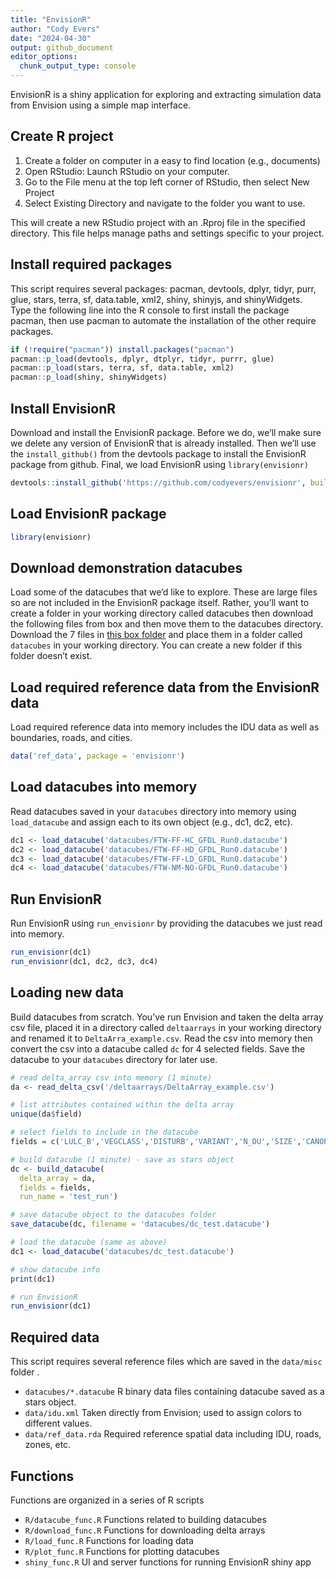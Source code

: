 ```yaml
---
title: "EnvisionR"
author: "Cody Evers"
date: "2024-04-30"
output: github_document
editor_options: 
  chunk_output_type: console
---
```


EnvisionR is a shiny application for exploring and extracting simulation data from Envision using a simple map interface.

## Create R project

1.  Create a folder on computer in a easy to find location (e.g., documents)
2.  Open RStudio: Launch RStudio on your computer.
3.  Go to the File menu at the top left corner of RStudio, then select New Project
4.  Select Existing Directory and navigate to the folder you want to use.

This will create a new RStudio project with an .Rproj file in the specified directory. This file helps manage paths and settings specific to your project.

## Install required packages

This script requires several packages: pacman, devtools, dplyr, tidyr, purr, glue, stars, terra, sf, data.table, xml2, shiny, shinyjs, and shinyWidgets. Type the following line into the R console to first install the package pacman, then use pacman to automate the installation of the other require packages.

```r
if (!require("pacman")) install.packages("pacman")
pacman::p_load(devtools, dplyr, dtplyr, tidyr, purrr, glue) 
pacman::p_load(stars, terra, sf, data.table, xml2)
pacman::p_load(shiny, shinyWidgets) 
```

## Install EnvisionR

Download and install the EnvisionR package. Before we do, we'll make sure we delete any version of EnvisionR that is already installed. Then we'll use the `install_github()` from the devtools package to install the EnvisionR package from github. Final, we load EnvisionR using `library(envisionr)`

```r
devtools::install_github('https://github.com/codyevers/envisionr', build = FALSE, force = TRUE)
```

## Load EnvisionR package

```r
library(envisionr)
```

## Download demonstration datacubes

Load some of the datacubes that we'd like to explore. These are large files so are not included in the EnvisionR package itself. Rather, you'll want to create a folder in your working directory called datacubes then download the following files from box and then move them to the datacubes directory. Download the 7 files in [this box folder](https://oregonstate.box.com/s/lfgqvq0hakprc37n2n7h4xa3kazcft90) and place them in a folder called `datacubes` in your working directory. You can create a new folder if this folder doesn't exist.

## Load required reference data from the EnvisionR data

Load required reference data into memory includes the IDU data as well as boundaries, roads, and cities.

```r
data('ref_data', package = 'envisionr')
```

## Load datacubes into memory

Read datacubes saved in your `datacubes` directory into memory using `load_datacube` and assign each to its own object (e.g., dc1, dc2, etc).

```r
dc1 <- load_datacube('datacubes/FTW-FF-HC_GFDL_Run0.datacube')
dc2 <- load_datacube('datacubes/FTW-FF-HD_GFDL_Run0.datacube')
dc3 <- load_datacube('datacubes/FTW-FF-LD_GFDL_Run0.datacube')
dc4 <- load_datacube('datacubes/FTW-NM-NO-GFDL_Run0.datacube')
```

## Run EnvisionR

Run EnvisionR using `run_envisionr` by providing the datacubes we just read into memory.

```r
run_envisionr(dc1)
run_envisionr(dc1, dc2, dc3, dc4)
```

## Loading new data

Build datacubes from scratch. You've run Envision and taken the delta array csv file, placed it in a directory called `deltaarrays` in your working directory and renamed it to `DeltaArra_example.csv`. Read the csv into memory then convert the csv into a datacube called `dc` for 4 selected fields. Save the datacube to your `datacubes` directory for later use.

```r

# read delta_array csv into memory (1 minute)
da <- read_delta_csv('/deltaarrays/DeltaArray_example.csv')

# list attributes contained within the delta array
unique(da$field)

# select fields to include in the datacube
fields = c('LULC_B','VEGCLASS','DISTURB','VARIANT','N_DU','SIZE','CANOPY','LAYERS')

# build datacube (1 minute) - save as stars object
dc <- build_datacube(
  delta_array = da,
  fields = fields,
  run_name = 'test_run')

# save datacube object to the datacubes folder
save_datacube(dc, filename = 'datacubes/dc_test.datacube')

# load the datacube (same as above)
dc1 <- load_datacube('datacubes/dc_test.datacube')

# show datacube info
print(dc1)

# run EnvisionR 
run_envisionr(dc1)

```

## Required data

This script requires several reference files which are saved in the `data/misc` folder .

-   `datacubes/*.datacube` R binary data files containing datacube saved as a stars object.
-   `data/idu.xml` Taken directly from Envision; used to assign colors to different values.
-   `data/ref_data.rda` Required reference spatial data including IDU, roads, zones, etc.

## Functions

Functions are organized in a series of R scripts

-   `R/datacube_func.R` Functions related to building datacubes
-   `R/download_func.R` Functions for downloading delta arrays
-   `R/load_func.R` Functions for loading data
-   `R/plot_func.R` Functions for plotting datacubes
-   `shiny_func.R` UI and server functions for running EnvisionR shiny app
